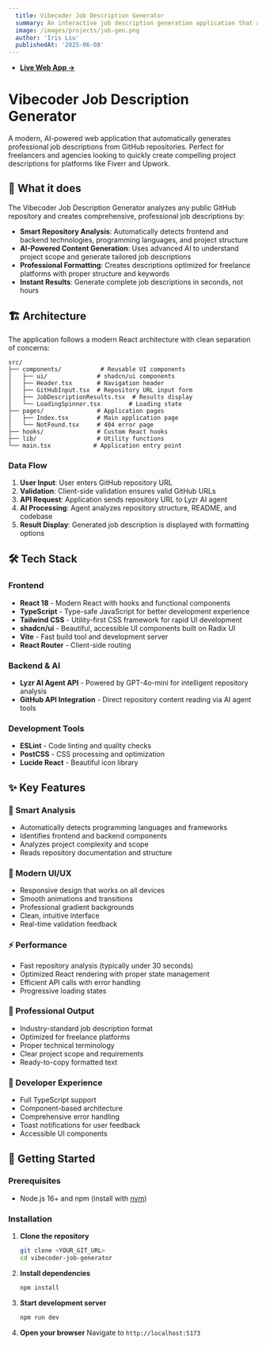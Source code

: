```yaml
---
  title: Vibecoder Job Description Generator
  summary: An interactive job description generation application that allows users to create and explore personalized adventures.
  image: /images/projects/job-gen.png
  author: 'Iris Liu'
  publishedAt: '2025-06-08'
---
```


- **[Live Web App ->](https://vibe-scribe-frontend.vercel.app/)**

# Vibecoder Job Description Generator

A modern, AI-powered web application that automatically generates professional job descriptions from GitHub repositories. Perfect for freelancers and agencies looking to quickly create compelling project descriptions for platforms like Fiverr and Upwork.

## 🚀 What it does

The Vibecoder Job Description Generator analyzes any public GitHub repository and creates comprehensive, professional job descriptions by:

- **Smart Repository Analysis**: Automatically detects frontend and backend technologies, programming languages, and project structure
- **AI-Powered Content Generation**: Uses advanced AI to understand project scope and generate tailored job descriptions
- **Professional Formatting**: Creates descriptions optimized for freelance platforms with proper structure and keywords
- **Instant Results**: Generate complete job descriptions in seconds, not hours

## 🏗️ Architecture

The application follows a modern React architecture with clean separation of concerns:

```
src/
├── components/           # Reusable UI components
│   ├── ui/              # shadcn/ui components
│   ├── Header.tsx       # Navigation header
│   ├── GitHubInput.tsx  # Repository URL input form
│   ├── JobDescriptionResults.tsx  # Results display
│   └── LoadingSpinner.tsx        # Loading state
├── pages/               # Application pages
│   ├── Index.tsx        # Main application page
│   └── NotFound.tsx     # 404 error page
├── hooks/               # Custom React hooks
├── lib/                 # Utility functions
└── main.tsx            # Application entry point
```

### Data Flow

1. **User Input**: User enters GitHub repository URL
2. **Validation**: Client-side validation ensures valid GitHub URLs
3. **API Request**: Application sends repository URL to Lyzr AI agent
4. **AI Processing**: Agent analyzes repository structure, README, and codebase
5. **Result Display**: Generated job description is displayed with formatting options

## 🛠️ Tech Stack

### Frontend
- **React 18** - Modern React with hooks and functional components
- **TypeScript** - Type-safe JavaScript for better development experience
- **Tailwind CSS** - Utility-first CSS framework for rapid UI development
- **shadcn/ui** - Beautiful, accessible UI components built on Radix UI
- **Vite** - Fast build tool and development server
- **React Router** - Client-side routing

### Backend & AI
- **Lyzr AI Agent API** - Powered by GPT-4o-mini for intelligent repository analysis
- **GitHub API Integration** - Direct repository content reading via AI agent tools

### Development Tools
- **ESLint** - Code linting and quality checks
- **PostCSS** - CSS processing and optimization
- **Lucide React** - Beautiful icon library

## ✨ Key Features

### 🎯 Smart Analysis
- Automatically detects programming languages and frameworks
- Identifies frontend and backend components
- Analyzes project complexity and scope
- Reads repository documentation and structure

### 🎨 Modern UI/UX
- Responsive design that works on all devices
- Smooth animations and transitions
- Professional gradient backgrounds
- Clean, intuitive interface
- Real-time validation feedback

### ⚡ Performance
- Fast repository analysis (typically under 30 seconds)
- Optimized React rendering with proper state management
- Efficient API calls with error handling
- Progressive loading states

### 📝 Professional Output
- Industry-standard job description format
- Optimized for freelance platforms
- Proper technical terminology
- Clear project scope and requirements
- Ready-to-copy formatted text

### 🔧 Developer Experience
- Full TypeScript support
- Component-based architecture
- Comprehensive error handling
- Toast notifications for user feedback
- Accessible UI components

## 🚀 Getting Started

### Prerequisites
- Node.js 16+ and npm (install with [nvm](https://github.com/nvm-sh/nvm#installing-and-updating))

### Installation

1. **Clone the repository**
   ```sh
   git clone <YOUR_GIT_URL>
   cd vibecoder-job-generator
   ```

2. **Install dependencies**
   ```sh
   npm install
   ```

3. **Start development server**
   ```sh
   npm run dev
   ```

4. **Open your browser**
   Navigate to `http://localhost:5173`
